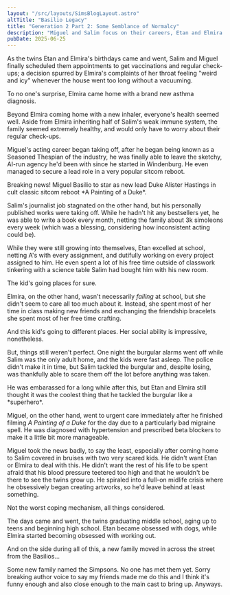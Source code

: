 ```yaml
---
layout: "/src/layouts/SimsBlogLayout.astro"
altTitle: "Basilio Legacy"
title: "Generation 2 Part 2: Some Semblance of Normalcy"
description: "Miguel and Salim focus on their careers, Etan and Elmira grow up, and the Basilios discover the horrors of visiting the doctor."
pubDate: 2025-06-25
---
```


As the twins Etan and Elmira's birthdays came and went, Salim and Miguel finally scheduled them appointments to get vaccinations and regular check-ups; a decision spurred by Elmira's complaints of her throat feeling "weird and icy" whenever the house went too long without a vacuuming.

<BlogImage imgSrc="../../../images/shrines/sims/basiliox2-2-elmiraasthma.png" imgAlt="A Sims 4 screenshot, a popup about Elmira Basilio being diagnosed with asthma and the care that will need to be taken as such.">
To no one's surprise, Elmira came home with a brand new asthma diagnosis.
</BlogImage>

Beyond Elmira coming home with a new inhaler, everyone's health seemed well. Aside from Elmira inheriting half of Salim's weak immune system, the family seemed extremely healthy, and would only have to worry about their regular check-ups.

Miguel's acting career began taking off, after he began being known as a Seasoned Thespian of the industry, he was finally able to leave the sketchy, AI-run agency he'd been with since he started in Windenburg. He even managed to secure a lead role in a very popular sitcom reboot.

<BlogImage imgSrc="../../../images/shrines/sims/basiliox2-2-babysfirstsitcom.png" imgAlt="A Sims 4 screenshot, Miguel in victorian velvet suits raising a glass and smiling on set.">
Breaking news! Miguel Basilio to star as new lead Duke Alister Hastings in cult classic sitcom reboot *A Painting of a Duke*.
</BlogImage>

Salim's journalist job stagnated on the other hand, but his personally published works were taking off. While he hadn't hit any bestsellers yet, he was able to write a book every month, netting the family about 3k simoleons every week (which was a blessing, considering how inconsistent acting could be).

While they were still growing into themselves, Etan excelled at school, netting A's with every assignment, and dutifully working on every project assigned to him. He even spent a lot of his free time outside of classwork tinkering with a science table Salim had bought him with his new room.

<BlogImage imgSrc="../../../images/shrines/sims/basiliox2-2-tinkering.png" imgAlt="A Sims 4 screenshot, Etan sitting on the ground tinkering with a circuitboard, a small table is set up in front of him with chemistry equipment and scraps of paper.">
The kid's going places for sure.
</BlogImage>

Elmira, on the other hand, wasn't necessarily *failing* at school, but she didn't seem to care all too much about it. Instead, she spent most of her time in class making new friends and exchanging the friendship bracelets she spent most of her free time crafting.

<BlogImage imgSrc="../../../images/shrines/sims/basiliox2-2-makingfriends.png" imgAlt="A Sims 4 screenshot, Elmira chatting with another girl her age outside of the Basilio house.">
And this kid's going to different places. Her social ability is impressive, nonetheless.
</BlogImage>

But, things still weren't perfect. One night the burgular alarms went off while Salim was the only adult home, and the kids were fast asleep. The police didn't make it in time, but Salim tackled the burgular and, despite losing, was thankfully able to scare them off the lot before anything was taken.

<BlogImage imgSrc="../../../images/shrines/sims/basiliox2-2-salimburgular.png" imgAlt="A Sims 4 screenshot, Salim fighting a burgular, comical clouds of dust around them as their hands are pushing against each other's faces.">
He was embarassed for a long while after this, but Etan and Elmira still thought it was the coolest thing that he tackled the burgular like a *superhero*.
</BlogImage>

Miguel, on the other hand, went to urgent care immediately after he finished filming *A Painting of a Duke* for the day due to a particularly bad migraine spell. He was diagnosed with hypertension and prescribed beta blockers to make it a little bit more manageable.

Miguel took the news badly, to say the least, especially after coming home to Salim covered in bruises with two very scared kids. He didn't want Etan or Elmira to deal with this. He didn't want the rest of his life to be spent afraid that his blood pressure teetered too high and that he wouldn't be there to see the twins grow up. He spiraled into a full-on midlife crisis where he obsessively began creating artworks, so he'd leave behind at least something.

<BlogImage imgSrc="../../../images/shrines/sims/basiliox2-2-miguelmidlifecrisis.png" imgAlt="A Sims 4 screenshot, Miguel painting an easel inside Elmira's room. The painting looks objectively bad.">
Not the worst coping mechanism, all things considered.
</BlogImage>

The days came and went, the twins graduating middle school, aging up to teens and beginning high school. Etan became obsessed with dogs, while Elmira started becoming obsessed with working out.

And on the side during all of this, a new family moved in across the street from the Basilios...

<BlogImage imgSrc="../../../images/shrines/sims/basiliox2-2-thesimpsons.png" imgAlt="A Sims 4 screenshot, a perfect copy of the Simpsons house.">
Some new family named the Simpsons. No one has met them yet. Sorry breaking author voice to say my friends made me do this and I think it's funny enough and also close enough to the main cast to bring up. Anyways.
</BlogImage>
